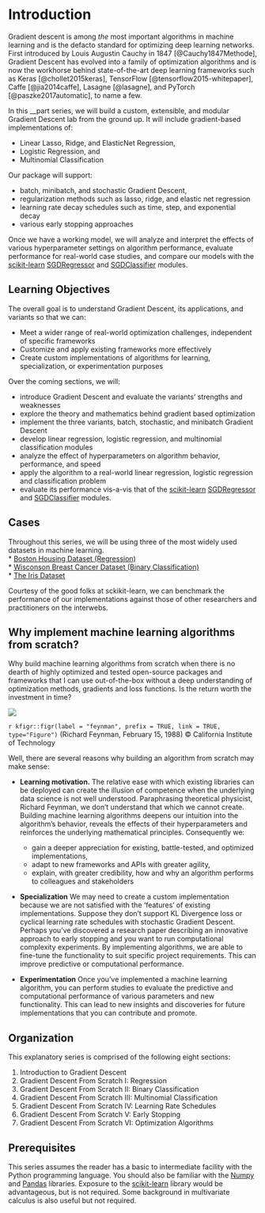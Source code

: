 # Introduction
Gradient descent is among *the* most important algorithms in machine learning and is the defacto standard for optimizing deep learning networks. First introduced by Louis Augustin Cauchy in 1847 [@Cauchy1847Methode], Gradient Descent has evolved into a family of optimization algorithms and is now the workhorse behind state-of-the-art deep learning frameworks such as Keras [@chollet2015keras], TensorFlow [@tensorflow2015-whitepaper], Caffe [@jia2014caffe], Lasagne [@lasagne], and PyTorch [@paszke2017automatic], to name a few. 

In this __part series, we will build a custom, extensible, and modular Gradient Descent lab from the ground up. It will include gradient-based implementations of:

* Linear Lasso, Ridge, and ElasticNet Regression,   
* Logistic Regression, and    
* Multinomial Classification   

Our package will support:    

* batch, minibatch, and stochastic Gradient Descent,   
* regularization methods such as lasso, ridge, and elastic net regression    
* learning rate decay schedules such as time, step, and exponential decay 
* various early stopping approaches

Once we have a working model, we will analyze and interpret the effects of various hyperparameter settings on algorithm performance, evaluate performance for real-world case studies, and compare our models with the [scikit-learn](https://scikit-learn.org/stable/)  [SGDRegressor](https://scikit-learn.org/stable/modules/generated/sklearn.linear_model.SGDRegressor.html) and [SGDClassifier](https://scikit-learn.org/stable/modules/generated/sklearn.linear_model.SGDClassifier.html) modules.

## Learning Objectives
The overall goal is to understand Gradient Descent, its applications, and variants so that we can:  

* Meet a wider range of real-world optimization challenges, independent of specific frameworks   
* Customize and apply existing frameworks more effectively     
* Create custom implementations of algorithms for learning, specialization, or experimentation purposes

Over the coming sections, we will: 

* introduce Gradient Descent and evaluate the variants' strengths and weaknesses
* explore the theory and mathematics behind gradient based optimization    
* implement the three variants, batch, stochastic, and minibatch Gradient Descent     
* develop linear regression, logistic regression, and multinomial classification modules     
* analyze the effect of hyperparameters on algorithm behavior, performance, and speed         
* apply the algorithm to a real-world linear regression, logistic regression and classification problem
* evaluate its performance vis-a-vis that of the [scikit-learn](https://scikit-learn.org/stable/)  [SGDRegressor](https://scikit-learn.org/stable/modules/generated/sklearn.linear_model.SGDRegressor.html) and [SGDClassifier](https://scikit-learn.org/stable/modules/generated/sklearn.linear_model.SGDClassifier.html) modules.

## Cases     
Throughout this series, we will be using three of the most widely used datasets in machine learning.    
* [Boston Housing Dataset (Regression)](https://scikit-learn.org/stable/modules/generated/sklearn.datasets.load_boston.html)     
* [Wisconson Breast Cancer Dataset (Binary Classification)](https://scikit-learn.org/stable/modules/generated/sklearn.datasets.load_breast_cancer.html)    
* [The Iris Dataset](https://scikit-learn.org/stable/modules/generated/sklearn.datasets.load_iris.html)

Courtesy of the good folks at sckikit-learn, we can benchmark the performance of our implementations against those of other researchers and practitioners on the interwebs.

## Why implement machine learning algorithms from scratch?

Why build machine learning algorithms from scratch when there is no dearth of highly optimized and tested open-source packages and frameworks that I can use out-of-the-box without a deep understanding of optimization methods, gradients and loss functions. Is the return worth the investment in time? 

![](figures/feynman.jpg)

`r kfigr::figr(label = "feynman", prefix = TRUE, link = TRUE, type="Figure")` (Richard Feynman, February 15, 1988) &copy; California Institute of Technology 

Well, there are several reasons why building an algorithm from scratch may make sense:

* **Learning motivation.** The relative ease with which existing libraries can be deployed can create the illusion of competence when the underlying data science is not well understood. Paraphrasing theoretical physicist, Richard Feynman, we don't understand that which we cannot create. Building machine learning algorithms deepens our intuition into the algorithm's behavior, reveals the effects of their hyperparameters and reinforces the underlying mathematical principles. Consequently we:    

  + gain a deeper appreciation for existing, battle-tested, and optimized implementations,   
  + adapt to new frameworks and APIs with greater agility,   
  + explain, with greater credibility, how and why an algorithm performs to colleagues and stakeholders    
  
* **Specialization** We may need to create a custom implementation because we are not satisfied with the 'features' of existing implementations. Suppose they don't support KL Divergence loss or cyclical learning rate schedules with stochastic Gradient Descent. Perhaps you've discovered a research paper describing an innovative approach to early stopping and you want to run computational complexity experiments. By implementing algorithms, we are able to fine-tune the functionality to suit specific project requirements. This can improve predictive or computational performance.

* **Experimentation** Once you've implemented a machine learning algorithm, you can perform studies to evaluate the predictive and computational performance of various parameters and new functionality. This can lead to new insights and discoveries for future implementations that you can contribute and promote.


## Organization
This explanatory series is comprised of the following eight sections:    

1. Introduction to Gradient Descent     
2. Gradient Descent From Scratch I: Regression 
2. Gradient Descent From Scratch II: Binary Classification 
2. Gradient Descent From Scratch III: Multinomial Classification 
3. Gradient Descent From Scratch IV: Learning Rate Schedules          
4. Gradient Descent From Scratch V: Early Stopping                 
5. Gradient Descent From Scratch VI: Optimization Algorithms            

## Prerequisites
This series assumes the reader has a basic to intermediate facility with the Python programming language. You should also be familiar with the [Numpy](http://www.numpy.org/) and [Pandas](https://pandas.pydata.org/) libraries.  Exposure to the [scikit-learn](https://scikit-learn.org/stable/) library would be advantageous, but is not required. Some background in multivariate calculus is also useful but not required.